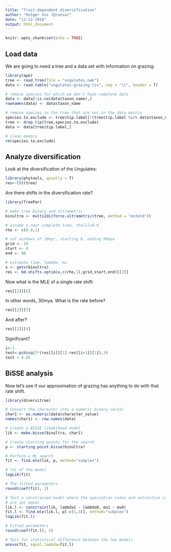 ```yaml
---
title: "Trait-dependent diversification"
author: "Rutger Vos (@rvosa)"
date: "12-12-2018"
output: html_document
---
```


```r
knitr::opts_chunk$set(echo = TRUE)
```

## Load data

We are going to need a tree and a data set with information on grazing:

```r
library(ape)
tree <- read.tree(file = "ungulates.nwk")
data <- read.table("ungulates-grazing.tsv", sep = "\t", header = T)

# remove species for which we don't have complete data
data <- data[!is.na(data$taxon_name),]
rownames(data) <- data$taxon_name

# remove species in the tree that are not in the data matrix
species.to.exclude <- tree$tip.label[!(tree$tip.label %in% data$taxon_name)]
tree <- drop.tip(tree,species.to.exclude)
data <- data[tree$tip.label,]

# clean memory
rm(species.to.exclude)
```

## Analyze diversification

Look at the diversification of the Ungulates:

```r
library(phytools, quietly = T)
res<-ltt(tree)
```

Are there shifts in the diversification rate?

```r
library(TreePar)

# make tree binary and ultrametric
binultra <- multi2di(force.ultrametric(tree, method = "extend"))

# assume a near complete tree, rho[1]=0.9
rho <- c(0.9,1)

# set windows of 10myr, starting 0, ending 90mya
grid <- 10
start <- 0
end <- 90

# estimate time, lambda, mu
x <- getx(binultra)
res <- bd.shifts.optim(x,c(rho,1),grid,start,end)[[2]]
```

Now what is the MLE of a single rate shift:

```r
res[[2]][6]
```

In other words, 30mya. What is the rate before?

```r
res[[2]][5]
```

And after?

```r
res[[2]][4]
```

Significant?

```r
i<-1
test<-pchisq(2*(res[[i]][1]-res[[i+1]][1]),3)
test > 0.95
```

## BiSSE analysis

Now let's see if our approximation of grazing has anything to do with that rate shift.

```r
library(diversitree)

# Convert the character into a numeric binary vector
char1 <- as.numeric(data$character_value)
names(char1) <- row.names(data)

# Create a BISSE likekihood model
lik <- make.bisse(binultra, char1)

# Create starting points for the search
p <- starting.point.bisse(binultra)

# Perform a ML search
fit <- find.mle(lik, p, method="subplex")

# lnL of the model
logLik(fit)

# The fitted parameters
round(coef(fit), 2)

# Test a constrained model where the speciation rates and extinction rates 
# are set equal
lik.l <- constrain(lik, lambda1 ~ lambda0, mu1 ~ mu0)
fit.l <- find.mle(lik.l, p[-c(1,3)], method="subplex")
logLik(fit.l)

# Fitted parameters
round(coef(fit.l), 2)

# Test for statistical difference between the two models
anova(fit, equal.lambda=fit.l)
```